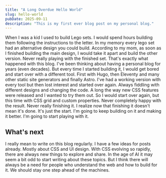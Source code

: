 ```yaml
---
title: "A Long Overdue Hello World"
slug: hello-world
pubDate: 2025-09-11
description: "This is my first ever blog post on my personal blog."
---
```


When I was a kid I used to build Lego sets. I would spend hours building them following the instructions to the letter. In my memory every lego set had an alternative design you could build. According to my mom, as soon as I finished building the main design, I would take it apart and build the other version. Never really playing with the finished set. That's exactly what happened with this blog. I've been thinking about having a personal blog for years (even decades). But every time I started building it, I would get bored and start over with a different tool. First with Hugo, then Eleventy and many other static site generators and finally Astro. I've had a working version with every tool but then lost interest and started over again. Always fiddling with different designs and changing the code. A long the way new CSS features were released and I wanted to try them out. So I would start over again, but this time with CSS grid and custom properties. Never completely happy with the result. Never really finishing it. I realize now that finishing it doesn't mean it's done. It's just the start. I'm going to keep building on it and making it better. I'm going to start playing with it.

## What's next

I really mean to write on this blog regularly. I have a few ideas for posts already. Mostly about CSS and UI design. With CSS evolving so rapidly, there are always new things to explore and share. In the age of AI it may seem a bit odd to start writing about these topics. But I think there will always be a need for people who understand the web and how to build for it. We should stay one step ahead of the machines. 
